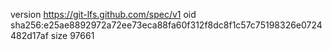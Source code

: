 version https://git-lfs.github.com/spec/v1
oid sha256:e25ae8892972a72ee73eca88fa60f312f8dc8f1c57c75198326e0724482d17af
size 97661
